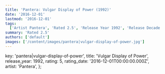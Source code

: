 ```yaml
---
title: 'Pantera: Vulgar Display of Power (1992)'
date: '2016-12-01'
lastmod: '2016-12-01'
tags:
  ['Artist Pantera', 'Rated 2.5', 'Release Year 1992', 'Release Decade 1990']
summary: 'Rated 2.5'
authors: ['default']
images: ['/content/images/pantera|vulgar-display-of-power.jpg']
---
```


  key: 'pantera|vulgar-display-of-power',
  title: 'Vulgar Display of Power',
  release_year: 1992,
  rating: 5,
  rating_date: '2016-12-01T00:00:00.000Z',
  artist: 'Pantera',
};

<MusicRating data={data} />
